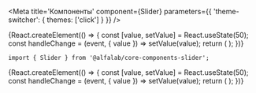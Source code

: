 


<Meta
    title='Компоненты'
    component={Slider}
    parameters={{ 'theme-switcher': { themes: ['click'] } }}
/>


<!-- Canvas -->

<Story name='Slider'>
    {React.createElement(() => {
        const [value, setValue] = React.useState(50);
        const handleChange = (event, { value }) => setValue(value);
        return (
            <Slider
                value={value}
                onChange={handleChange}
                min={number('min', 0)}
                max={number('max', 100)}
                step={number('step', 1)}
            />
        );
    })}
</Story>


<!-- Docs -->

<ComponentHeader
    name='Slider'
    version={version}
    package='@alfalab/core-components-slider'
    stage={2}
    design='https://www.figma.com/file/hqSP3L6qu8UcL3sf18Su1M/Web-Components?node-id=11780%3A5392'
/>

```tsx
import { Slider } from '@alfalab/core-components-slider';
```

<Preview>
{React.createElement(() => {
    const [value, setValue] = React.useState(50);
    const handleChange = (event, { value }) => setValue(value);
    return (
        <Slider value={value} onChange={handleChange} />
    );
})}
</Preview>

<Props of={Slider} />
